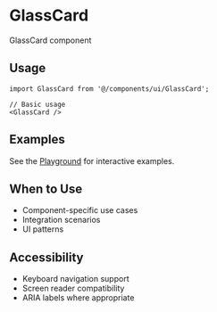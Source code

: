 # GlassCard

GlassCard component

## Usage

```tsx
import GlassCard from '@/components/ui/GlassCard';

// Basic usage
<GlassCard />
```


## Examples

See the [Playground](/play) for interactive examples.

## When to Use

- Component-specific use cases
- Integration scenarios
- UI patterns

## Accessibility

- Keyboard navigation support
- Screen reader compatibility
- ARIA labels where appropriate
